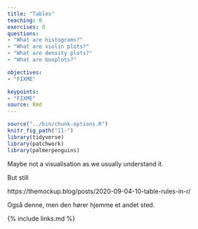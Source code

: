 ```yaml
---
title: "Tables"
teaching: 0
exercises: 0
questions: 
- "What are histograms?"
- "What are violin plots?"
- "What are density plots?"
- "What are boxplots?"

objectives:
- "FIXME"

keypoints:
- "FIXME"
source: Rmd
---
```


```r
source("../bin/chunk-options.R")
knitr_fig_path("11-")
library(tidyverse)
library(patchwork)
library(palmerpenguins)
```
Maybe not a visualisation as we usually understand it.

But still

  https://themockup.blog/posts/2020-09-04-10-table-rules-in-r/
  
  
  Også denne, men den hører hjemme et andet sted.

{% include links.md %}